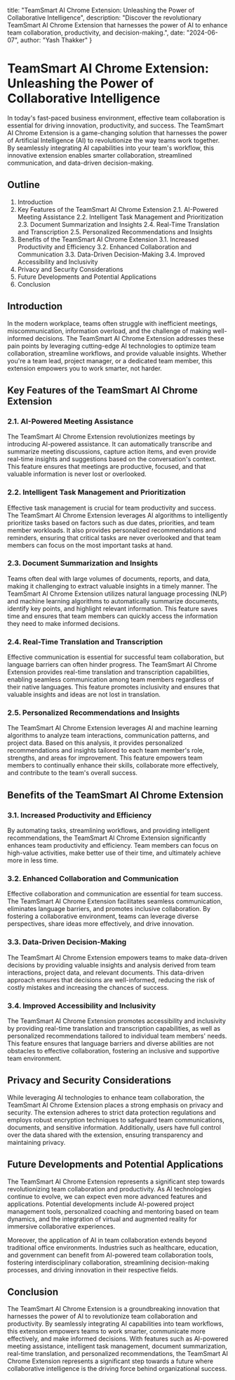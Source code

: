  title: "TeamSmart AI Chrome Extension: Unleashing the Power of Collaborative Intelligence",
 description: "Discover the revolutionary TeamSmart AI Chrome Extension that harnesses the power of AI to enhance team collaboration, productivity, and decision-making.",
 date: "2024-06-07",
 author: "Yash Thakker"
}

# TeamSmart AI Chrome Extension: Unleashing the Power of Collaborative Intelligence

In today's fast-paced business environment, effective team collaboration is essential for driving innovation, productivity, and success. The TeamSmart AI Chrome Extension is a game-changing solution that harnesses the power of Artificial Intelligence (AI) to revolutionize the way teams work together. By seamlessly integrating AI capabilities into your team's workflow, this innovative extension enables smarter collaboration, streamlined communication, and data-driven decision-making.

## Outline

1. Introduction
2. Key Features of the TeamSmart AI Chrome Extension
  2.1. AI-Powered Meeting Assistance
  2.2. Intelligent Task Management and Prioritization
  2.3. Document Summarization and Insights
  2.4. Real-Time Translation and Transcription
  2.5. Personalized Recommendations and Insights
3. Benefits of the TeamSmart AI Chrome Extension
  3.1. Increased Productivity and Efficiency
  3.2. Enhanced Collaboration and Communication
  3.3. Data-Driven Decision-Making
  3.4. Improved Accessibility and Inclusivity
4. Privacy and Security Considerations
5. Future Developments and Potential Applications
6. Conclusion

## Introduction

In the modern workplace, teams often struggle with inefficient meetings, miscommunication, information overload, and the challenge of making well-informed decisions. The TeamSmart AI Chrome Extension addresses these pain points by leveraging cutting-edge AI technologies to optimize team collaboration, streamline workflows, and provide valuable insights. Whether you're a team lead, project manager, or a dedicated team member, this extension empowers you to work smarter, not harder.

## Key Features of the TeamSmart AI Chrome Extension

### 2.1. AI-Powered Meeting Assistance

The TeamSmart AI Chrome Extension revolutionizes meetings by introducing AI-powered assistance. It can automatically transcribe and summarize meeting discussions, capture action items, and even provide real-time insights and suggestions based on the conversation's context. This feature ensures that meetings are productive, focused, and that valuable information is never lost or overlooked.

### 2.2. Intelligent Task Management and Prioritization

Effective task management is crucial for team productivity and success. The TeamSmart AI Chrome Extension leverages AI algorithms to intelligently prioritize tasks based on factors such as due dates, priorities, and team member workloads. It also provides personalized recommendations and reminders, ensuring that critical tasks are never overlooked and that team members can focus on the most important tasks at hand.

### 2.3. Document Summarization and Insights

Teams often deal with large volumes of documents, reports, and data, making it challenging to extract valuable insights in a timely manner. The TeamSmart AI Chrome Extension utilizes natural language processing (NLP) and machine learning algorithms to automatically summarize documents, identify key points, and highlight relevant information. This feature saves time and ensures that team members can quickly access the information they need to make informed decisions.

### 2.4. Real-Time Translation and Transcription

Effective communication is essential for successful team collaboration, but language barriers can often hinder progress. The TeamSmart AI Chrome Extension provides real-time translation and transcription capabilities, enabling seamless communication among team members regardless of their native languages. This feature promotes inclusivity and ensures that valuable insights and ideas are not lost in translation.

### 2.5. Personalized Recommendations and Insights

The TeamSmart AI Chrome Extension leverages AI and machine learning algorithms to analyze team interactions, communication patterns, and project data. Based on this analysis, it provides personalized recommendations and insights tailored to each team member's role, strengths, and areas for improvement. This feature empowers team members to continually enhance their skills, collaborate more effectively, and contribute to the team's overall success.

## Benefits of the TeamSmart AI Chrome Extension

### 3.1. Increased Productivity and Efficiency

By automating tasks, streamlining workflows, and providing intelligent recommendations, the TeamSmart AI Chrome Extension significantly enhances team productivity and efficiency. Team members can focus on high-value activities, make better use of their time, and ultimately achieve more in less time.

### 3.2. Enhanced Collaboration and Communication

Effective collaboration and communication are essential for team success. The TeamSmart AI Chrome Extension facilitates seamless communication, eliminates language barriers, and promotes inclusive collaboration. By fostering a collaborative environment, teams can leverage diverse perspectives, share ideas more effectively, and drive innovation.

### 3.3. Data-Driven Decision-Making

The TeamSmart AI Chrome Extension empowers teams to make data-driven decisions by providing valuable insights and analysis derived from team interactions, project data, and relevant documents. This data-driven approach ensures that decisions are well-informed, reducing the risk of costly mistakes and increasing the chances of success.

### 3.4. Improved Accessibility and Inclusivity

The TeamSmart AI Chrome Extension promotes accessibility and inclusivity by providing real-time translation and transcription capabilities, as well as personalized recommendations tailored to individual team members' needs. This feature ensures that language barriers and diverse abilities are not obstacles to effective collaboration, fostering an inclusive and supportive team environment.

## Privacy and Security Considerations

While leveraging AI technologies to enhance team collaboration, the TeamSmart AI Chrome Extension places a strong emphasis on privacy and security. The extension adheres to strict data protection regulations and employs robust encryption techniques to safeguard team communications, documents, and sensitive information. Additionally, users have full control over the data shared with the extension, ensuring transparency and maintaining privacy.

## Future Developments and Potential Applications

The TeamSmart AI Chrome Extension represents a significant step towards revolutionizing team collaboration and productivity. As AI technologies continue to evolve, we can expect even more advanced features and applications. Potential developments include AI-powered project management tools, personalized coaching and mentoring based on team dynamics, and the integration of virtual and augmented reality for immersive collaborative experiences.

Moreover, the application of AI in team collaboration extends beyond traditional office environments. Industries such as healthcare, education, and government can benefit from AI-powered team collaboration tools, fostering interdisciplinary collaboration, streamlining decision-making processes, and driving innovation in their respective fields.

## Conclusion

The TeamSmart AI Chrome Extension is a groundbreaking innovation that harnesses the power of AI to revolutionize team collaboration and productivity. By seamlessly integrating AI capabilities into team workflows, this extension empowers teams to work smarter, communicate more effectively, and make informed decisions. With features such as AI-powered meeting assistance, intelligent task management, document summarization, real-time translation, and personalized recommendations, the TeamSmart AI Chrome Extension represents a significant step towards a future where collaborative intelligence is the driving force behind organizational success.